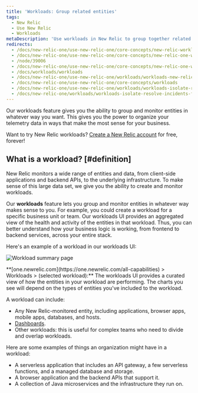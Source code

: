 ```yaml
---
title: 'Workloads: Group related entities'
tags:
  - New Relic 
  - Use New Relic 
  - Workloads
metaDescription: 'Use workloads in New Relic to group together related entities that make up a business unit or team unit, making it easier to isolate and troubleshoot issues.'
redirects:
  - /docs/new-relic-one/use-new-relic-one/core-concepts/new-relic-workloads-create-groupings-entities
  - /docs/new-relic-one/use-new-relic-one/core-concepts/new-relic-one-workloads-observe-your-full-stack
  - /node/39006
  - /docs/new-relic-one/use-new-relic-one/core-concepts/new-relic-one-workloads-isolate-resolve-incidents-faster
  - /docs/workloads/workloads
  - /docs/new-relic-one/use-new-relic-one/workloads/workloads-new-relic-one-isolate-resolve-incidents-faster
  - /docs/new-relic-one/use-new-relic-one/core-concepts/workloads
  - /docs/new-relic-one/use-new-relic-one/workloads/workloads-isolate-resolve-incidents-faster
  - /docs/new-relic-one/workloads/workloads-isolate-resolve-incidents-faster
---
```




Our workloads feature gives you the ability to group and monitor entities in whatever way you want. This gives you the power to organize your telemetry data in ways that make the most sense for your business.

Want to try New Relic workloads? [Create a New Relic account](https://newrelic.com/signup) for free, forever!

## What is a workload? [#definition]

New Relic monitors a wide range of entities and data, from client-side applications and backend APIs, to the underlying infrastructure. To make sense of this large data set, we give you the ability to create and monitor workloads.

Our **workloads** feature lets you group and monitor entities in whatever way makes sense to you. For example, you could create a workload for a specific business unit or team. Our workloads UI provides an aggregated view of the health and activity of the entities in that workload. Thus, you can better understand how your business logic is working, from frontend to backend services, across your entire stack.

Here's an example of a workload in our workloads UI:

<img
  title="Workload summary page"
  alt="Workload summary page"
  src={workloadsWorkloadSummaryPage}
/>

<figcaption>
  **[one.newrelic.com](https://one.newrelic.com/all-capabilities) > Workloads > (selected workload):** The workloads UI provides a curated view of how the entities in your workload are performing. The charts you see will depend on the types of entities you've included to the workload.
</figcaption>

A workload can include:

* Any New Relic-monitored entity, including applications, browser apps, mobile apps, databases, and hosts.
* [Dashboards](/docs/dashboards/new-relic-one-dashboards/get-started/introduction-new-relic-one-dashboards).
* Other workloads: this is useful for complex teams who need to divide and overlap workloads.

Here are some examples of things an organization might have in a workload:

* A serverless application that includes an API gateway, a few serverless functions, and a managed database and storage.
* A browser application and the backend APIs that support it.
* A collection of Java microservices and the infrastructure they run on.


